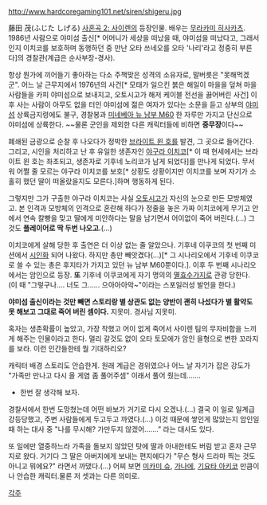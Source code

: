 http://www.hardcoregaming101.net/siren/shigeru.jpg

藤田 茂(ふじた しげる)
[[사혼곡 2: 사이렌]]의 등장인물. 배우는 [[무라카미 히사카츠]]. 1986년 사람으로 야미섬 출신[* 어머니가 세상을 떠났을 때, 야미섬을 떠났다고, 그래서인지 이치코를 보호하며 동행하던 중 만난 오타 쓰네오를 오타 '나리'라고 정중히 부른다]의 경찰관(계급은 순사부장-경사).

항상 뭔가에 끼어들기 좋아하는 다소 주책맞은 성격의 소유자로, 말버릇은 "못해먹겠군". 어느 날 근무지에서 1976년의 사건[* 모태가 일으킨 붉은 해일이 마을을 덮쳐 마을 사람들을 카피 야미섬으로 보내지고, 오토시고가 해저 케이블 전선을 끓어버린 사건] 이후 사는 사람이 아무도 없을 터인 야미섬에 젊은 여자가 있다는 소문을 듣고 상부의 [[야미섬]] 상륙금지령에도 불구, 경찰봉과 [[미네베아 뉴 남부 M60]] 한 자루만 가지고 단신으로 야미섬에 상륙한다. ~~물론 군인을 제외한 다른 캐릭터들에 비하면 '''중무장'''이다~~

폐쇄된 금광으로 순찰 후 나오다가 정박한 [[브라이트 윈 호]]를 발견, 그 곳으로 들어간다. 그리고, 시인을 처리하고 난 후 유일한 생존자인 [[야구라 이치코]][* 이 때 현세에서는 브라이트 윈 호는 좌초되고, 생존자로 기후네 노리코가 남게 되었다]를 만나게 되었다. 무서워 어쩔 줄 모르는 야구라 이치코를 보호[* 상황도 상황이지만 이치코를 보며 자기가 소홀히 했던 딸이 떠올랐을지도 모른다.]하며 행동하게 된다. 

그렇지만 그가 구출한 야구라 이치코는 사실 [[오토시고]]가 자신의 눈으로 만든 모방체였고. 본 인격과 모방체의 인격으로 혼란해 하다가 정줄을 놓은 가짜 이치코에게 무기고 안에서 연속 칼빵을 맞고 딸에게 미안하다는 말을 남기면서 어이없이 죽어 버린다.(…) 그것도 '''플레이어로 딱 두번 나오고.'''(…)

이치코에게 살해 당한 후 출연은 더 이상 없는 줄 알았으나. 기후네 이쿠코의 첫 번째 미션에서 [[시인]]화 되어 나왔다. 하지만 총만 빼앗겼다(…)[* 그 시나리오에서 기후네 이쿠코로 쓸 수 있는 총은 후지타가 가지고 있던 뉴 남부 M60뿐이다.]. 이후 두 번째 시나리오에서는 암인으로 등장. '''또''' 기후네 이쿠코에게 자기 명의의 [[멸효수]]가지로 관광 당한다. (이 때 "그렇구나…. 너도 그…… 으아아아악~"이라는 스포일러성 발언을 한다.) 


'''야미섬 출신이라는 것만 빼면 스토리랑 별 상관도 없는 양반이 괜히 나섰다가 별 활약도 못 해보고 그대로 죽어 버린 셈이다. ''' 지못미. 경사님 지못미.


혹자는 생존확률이 높았고, 가장 착했고 어이 없게 죽어서 사이렌 팀의 무자비함을 느끼게 해주는 인물이라고 한다. 멀리 갈것도 없이 오타 토모에가 암인 을형으로 변한 꼬라지를 보라. 이런 인간들한테 뭘 기대하리오?


캐릭터 배경 스토리도 안습한게. 원래 계급은 경위였으나 어느 날 자기가 잡은 강도가 "가족만 만나고 다시 올 게염 좀 풀어주셈" 이래서 풀어 줬는데……. 

* 한번 잘 생각해 보자. 
경찰서에서 한번 도망쳤는데 어떤 바보가 거기로 다시 오겠나.(…) 
결국 이 일로 일계급 강등당했고, 주변 사람들에게 두고두고 까였다.(…) 이것 때문에 쌓인게 많았는지 암인일때 하는 대사 중 "나를 무시해? 가만두지 않겠어……." 라는 대사도 있다.

또 일에만 열중하느라 가족을 돌보지 않았던 탓에 딸과 아내한테도 버림 받고 혼자 근무지로 왔다. 거기다 그 딸은 아버지에게 보내는 편지에다가 "무슨 형사 드라마 찍는 것도 아니고 뭐에요?" 라면서 까댔다.(…)
어찌 보면 [[미카미 슈]], [[가나에]], [[기요타 아키코]] 만큼이나 안습한 캐릭터.물론 저 셋과는 다른 의미로.

[[각주]]
